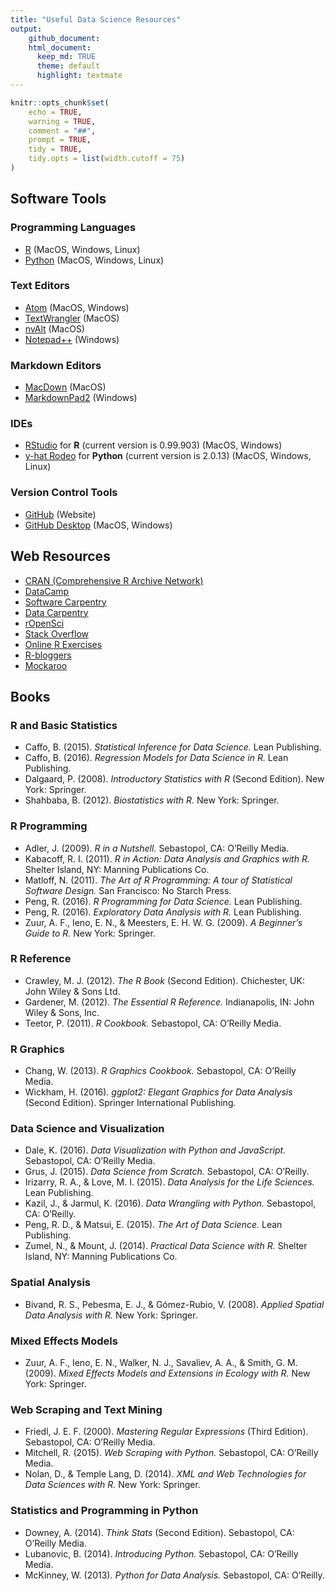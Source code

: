 ```yaml
---
title: "Useful Data Science Resources"
output:
    github_document:
    html_document:
      keep_md: TRUE
      theme: default
      highlight: textmate
---
```


```r
knitr::opts_chunk$set(
	echo = TRUE,
	warning = TRUE,
	comment = "##",
	prompt = TRUE,
	tidy = TRUE,
	tidy.opts = list(width.cutoff = 75)
)
```

## <a name="software-tools"></a>Software Tools

### <a name="programming-languages"></a>Programming Languages
- [R](https://cran.r-project.org/) (MacOS, Windows, Linux)
- [Python](https://www.python.org/) (MacOS, Windows, Linux)

### <a name="text-editors"></a>Text Editors
- [Atom](https://atom.io/) (MacOS, Windows)
- [TextWrangler](http://www.barebones.com/products/textwrangler/download.html) (MacOS)
- [nvAlt](http://brettterpstra.com/projects/nvalt/) (MacOS)
- [Notepad++](https://notepad-plus-plus.org/) (Windows)

### <a name="markdown-editors"></a>Markdown Editors
- [MacDown](http://macdown.uranusjr.com/) (MacOS)
- [MarkdownPad2](http://markdownpad.com/) (Windows)

### <a name="ides"></a>IDEs
- [RStudio](https://www.rstudio.com/) for **R** (current version is 0.99.903) (MacOS, Windows)
- [y-hat Rodeo](https://www.yhat.com/products/rodeo) for **Python** (current version is 2.0.13) (MacOS, Windows, Linux)

### <a name="version-control"></a>Version Control Tools
- [GitHub](https://github.com/) (Website)
- [GitHub Desktop](https://desktop.github.com/) (MacOS, Windows)

## <a name="web-resources"></a>Web Resources
- [CRAN (Comprehensive R Archive Network)](https://cran.r-project.org/)
- [DataCamp](https://www.datacamp.com)
- [Software Carpentry](http://software-carpentry.org/)
- [Data Carpentry](http://www.datacarpentry.org/)
- [rOpenSci](https://ropensci.org/)
- [Stack Overflow](http://stackoverflow.com/)
- [Online R Exercises](http://r-exercises.com/start-here-to-learn-r/)
- [R-bloggers](https://www.r-bloggers.com/)
- [Mockaroo](https://mockaroo.com/)

## <a name="books"></a>Books

### <a name="r-and-basic-statistics"></a>R and Basic Statistics
* Caffo, B. (2015). *Statistical Inference for Data Science.* Lean Publishing.
* Caffo, B. (2016). *Regression Models for Data Science in R.* Lean Publishing.
* Dalgaard, P. (2008). *Introductory Statistics with R* (Second Edition). New York: Springer.
* Shahbaba, B. (2012). *Biostatistics with R.* New York: Springer.

### <a name="r-programming"></a>R Programming
* Adler, J. (2009). *R in a Nutshell.* Sebastopol, CA: O’Reilly Media.
* Kabacoff, R. I. (2011). *R in Action: Data Analysis and Graphics with R.* Shelter Island, NY: Manning Publications Co.
* Matloff, N. (2011). *The Art of R Programming: A tour of Statistical Software Design.* San Francisco: No Starch Press.
* Peng, R. (2016). *R Programming for Data Science.* Lean Publishing.
* Peng, R. (2016). *Exploratory Data Analysis with R.* Lean Publishing.
* Zuur, A. F., Ieno, E. N., & Meesters, E. H. W. G. (2009). *A Beginner’s Guide to R.* New York: Springer.

### <a name="r-reference"></a>R Reference
* Crawley, M. J. (2012). *The R Book* (Second Edition). Chichester, UK: John Wiley & Sons Ltd.
* Gardener, M. (2012). *The Essential R Reference.* Indianapolis, IN: John Wiley & Sons, Inc.
* Teetor, P. (2011). *R Cookbook.* Sebastopol, CA: O’Reilly Media.

### <a name="r-graphics"></a>R Graphics
* Chang, W. (2013). *R Graphics Cookbook.* Sebastopol, CA: O’Reilly Media.
* Wickham, H. (2016). *ggplot2: Elegant Graphics for Data Analysis* (Second Edition). Springer International Publishing.

### <a name="data-science"></a>Data Science and Visualization
* Dale, K. (2016). *Data Visualization with Python and JavaScript.* Sebastopol, CA: O’Reilly Media.
* Grus, J. (2015). *Data Science from Scratch.* Sebastopol, CA: O’Reilly.
* Irizarry, R. A., & Love, M. I. (2015). *Data Analysis for the Life Sciences.* Lean Publishing.
* Kazil, J., & Jarmul, K. (2016). *Data Wrangling with Python.* Sebastopol, CA: O’Reilly.
* Peng, R. D., & Matsui, E. (2015). *The Art of Data Science.* Lean Publishing.
* Zumel, N., & Mount, J. (2014). *Practical Data Science with R.* Shelter Island, NY: Manning Publications Co.

### <a name="spatial-analysis"></a>Spatial Analysis
* Bivand, R. S., Pebesma, E. J., & Gómez-Rubio, V. (2008). *Applied Spatial Data Analysis with R.* New York: Springer.

### <a name="mixed-effects-modeling"></a>Mixed Effects Models
* Zuur, A. F., Ieno, E. N., Walker, N. J., Savaliev, A. A., & Smith, G. M. (2009). *Mixed Effects Models and Extensions in Ecology with R.* New York: Springer.

### <a name="web-scraping"></a>Web Scraping and Text Mining
* Friedl, J. E. F. (2000). *Mastering Regular Expressions* (Third Edition). Sebastopol, CA: O’Reilly Media.
* Mitchell, R. (2015). *Web Scraping with Python.* Sebastopol, CA: O’Reilly Media.
* Nolan, D., & Temple Lang, D. (2014). *XML and Web Technologies for Data Sciences with R.* New York: Springer.

### <a name="stats-and-python"></a>Statistics and Programming in Python
* Downey, A. (2014). *Think Stats* (Second Edition). Sebastopol, CA: O’Reilly Media.
* Lubanovic, B. (2014). *Introducing Python.* Sebastopol, CA: O’Reilly Media.
* McKinney, W. (2013). *Python for Data Analysis.* Sebastopol, CA: O’Reilly.

